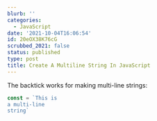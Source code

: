 ```yaml
---
blurb: ''
categories:
  - JavaScript
date: '2021-10-04T16:06:54'
id: 20eOX38K76cG
scrubbed_2021: false
status: published
type: post
title: Create A Multiline String In JavaScript
---
```


The backtick works for making multi-line strings:

```javascript
const = `This is
a multi-line
string`
```
